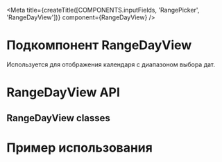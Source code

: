 
<Meta
  title={createTitle([COMPONENTS.inputFields, 'RangePicker', 'RangeDayView'])}
  component={RangeDayView}
/>

# Подкомпонент RangeDayView

Используется для отображения календаря с диапазоном выбора дат.

# RangeDayView API

<ArgsTable of={RangeDayView} />

## RangeDayView classes

<ArgsTable of={RangeDayViewClassesDummy} />

# Пример использования

<Canvas withSource="none">
  <RangeDayViewStory />
</Canvas>

<Source language="tsx" code={RawRangeDayViewStory} />
